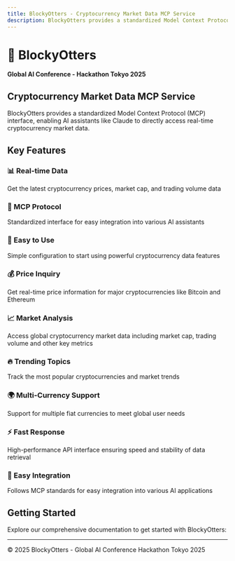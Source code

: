 ```yaml
---
title: BlockyOtters - Cryptocurrency Market Data MCP Service
description: BlockyOtters provides a standardized Model Context Protocol (MCP) interface, enabling AI assistants like Claude to directly access real-time cryptocurrency market data.
---
```


# 🦦 BlockyOtters

**Global AI Conference - Hackathon Tokyo 2025**

## Cryptocurrency Market Data MCP Service

BlockyOtters provides a standardized Model Context Protocol (MCP) interface, enabling AI assistants like Claude to directly access real-time cryptocurrency market data.

## Key Features

### 📊 Real-time Data
Get the latest cryptocurrency prices, market cap, and trading volume data

### 🔗 MCP Protocol
Standardized interface for easy integration into various AI assistants

### 🚀 Easy to Use
Simple configuration to start using powerful cryptocurrency data features

### 💰 Price Inquiry
Get real-time price information for major cryptocurrencies like Bitcoin and Ethereum

### 📈 Market Analysis
Access global cryptocurrency market data including market cap, trading volume and other key metrics

### 🔥 Trending Topics
Track the most popular cryptocurrencies and market trends

### 🌍 Multi-Currency Support
Support for multiple fiat currencies to meet global user needs

### ⚡ Fast Response
High-performance API interface ensuring speed and stability of data retrieval

### 🔧 Easy Integration
Follows MCP standards for easy integration into various AI applications

## Getting Started

Explore our comprehensive documentation to get started with BlockyOtters:

<Cards>
  <Card title="Project Overview" href="/docs/overview" />
  <Card title="MCP Usage Tutorial" href="/docs/mcp-tutorial" />
  <Card title="AWS Deployment Guide" href="/docs/aws-deployment" />
  <Card title="Project Analysis" href="/docs/project-analysis" />
</Cards>

---

© 2025 BlockyOtters - Global AI Conference Hackathon Tokyo 2025
